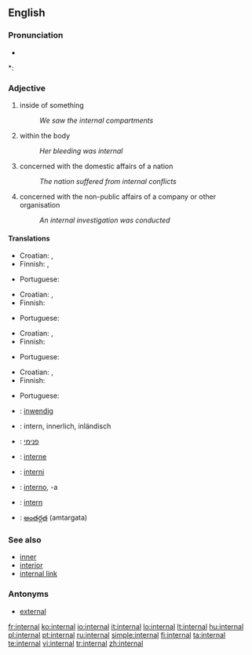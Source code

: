 ==English==

===Pronunciation===
* {{audio|en-us-internal.ogg|Audio (US)}}

*: {{rhymes|ɜː(r)nəl}}

===Adjective===
{{en-adj}}

# inside of something
#: ''We saw the internal compartments''
# within the body
#: ''Her bleeding was internal''
# concerned with the domestic affairs of a nation
#: ''The nation suffered from internal conflicts''
# concerned with the non-public affairs of a company or other organisation
#: ''An internal investigation was conducted''

====Translations====
{{trans-top|inside of something}}
* Croatian: {{t-|hr|interni|alt=ȉntērnī}}, {{t|hr|unutrašnji|alt=ùnutrašnjī}}
* Finnish: {{t+|fi|sisäinen}}, {{t+|fi|sisä-}}
{{trans-mid}}
* Portuguese: {{t+|pt|interno}}
{{trans-bottom}}

{{trans-top|within the body}}
* Croatian: {{t-|hr|interni|alt=ȉntērnī}}, {{t|hr|unutarnji|alt=ùnutārnjī}}
* Finnish: {{t+|fi|sisäinen}}
{{trans-mid}}
* Portuguese: {{t+|pt|interno}}
{{trans-bottom}}

{{trans-top|concerned with the domestic affairs of a nation}}
* Croatian: {{t-|hr|interni|alt=ȉntērnī}}, {{t|hr|unutrašnji|alt=ùnutrašnjī}}
* Finnish: {{t+|fi|sisäinen}}
{{trans-mid}}
* Portuguese: {{t+|pt|interno}}
{{trans-bottom}}

{{trans-top|concerned with the non-public affairs of a company or other organisation}}
* Croatian: {{t-|hr|interni|alt=ȉntērnī}}, {{t|hr|unutrašnji|alt=ùnutrašnjī}}
* Finnish: {{t+|fi|sisäinen}}
{{trans-mid}}
* Portuguese: {{t+|pt|interno}}
{{trans-bottom}}

{{checktrans-top}}
* {{ttbc|Dutch}}: [[inwendig]]
* {{ttbc|German}}: intern, innerlich, inländisch
* {{ttbc|Hebrew}}: [[פנימי]]
* {{ttbc|Interlingua}}: [[interne]]
* {{ttbc|Novial}}: [[interni]]
* {{ttbc|Spanish}}: [[interno]], -a
* {{ttbc|Swedish}}: [[intern]]
* {{ttbc|Telugu}}: [[అంతర్గత]] (amtargata)
{{checktrans-bottom}}

===See also===
* [[inner]]
* [[interior]]
* [[internal link]]

===Antonyms===
* [[external]]

[[fr:internal]]
[[ko:internal]]
[[io:internal]]
[[it:internal]]
[[lo:internal]]
[[lt:internal]]
[[hu:internal]]
[[pl:internal]]
[[pt:internal]]
[[ru:internal]]
[[simple:internal]]
[[fi:internal]]
[[ta:internal]]
[[te:internal]]
[[vi:internal]]
[[tr:internal]]
[[zh:internal]]